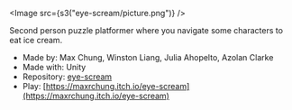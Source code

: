 
<Image src={s3("eye-scream/picture.png")} />

Second person puzzle platformer where you navigate some characters to eat ice
cream.

- Made by: Max Chung, Winston Liang, Julia Ahopelto, Azolan Clarke
- Made with: Unity
- Repository: [eye-scream](https://github.com/maxrchung/eye-scream)
- Play: [https://maxrchung.itch.io/eye-scream](https://maxrchung.itch.io/eye-scream)
